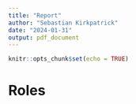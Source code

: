 ```yaml
---
title: "Report"
author: "Sebastian Kirkpatrick"
date: "2024-01-31"
output: pdf_document
---
```


```r
knitr::opts_chunk$set(echo = TRUE)
```

# Roles

